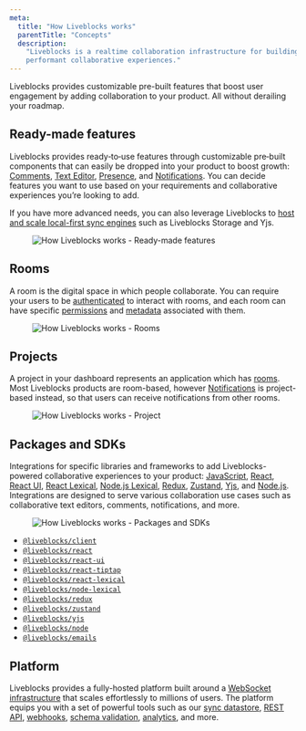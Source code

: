 ```yaml
---
meta:
  title: "How Liveblocks works"
  parentTitle: "Concepts"
  description:
    "Liveblocks is a realtime collaboration infrastructure for building
    performant collaborative experiences."
---
```


Liveblocks provides customizable pre-built features that boost user engagement
by adding collaboration to your product. All without derailing your roadmap.

## Ready-made features

Liveblocks provides ready‑to‑use features through customizable pre‑built
components that can easily be dropped into your product to boost growth:
[Comments](/docs/ready-made-features/comments),
[Text Editor](/docs/ready-made-features/text-editor),
[Presence](/docs/ready-made-features/presence), and
[Notifications](/docs/ready-made-features/notifications). You can decide
features you want to use based on your requirements and collaborative
experiences you’re looking to add.

If you have more advanced needs, you can also leverage Liveblocks to
[host and scale local-first sync engines](/docs/platform/sync-datastore) such as
Liveblocks Storage and Yjs.

<Figure highlight>
  <Image
    src="/assets/concepts/ready-made-features.png"
    alt="How Liveblocks works - Ready-made features"
    width={768}
    height={440}
  />
</Figure>

## Rooms

A room is the digital space in which people collaborate. You can require your
users to be [authenticated](/docs/authentication) to interact with rooms, and
each room can have specific [permissions](/docs/authentication) and
[metadata](/docs/rooms/metadata) associated with them.

<Figure highlight>
  <Image
    src="/assets/concepts/rooms.png"
    alt="How Liveblocks works - Rooms"
    width={768}
    height={440}
  />
</Figure>

## Projects

A project in your dashboard represents an application which has [rooms](#rooms).
Most Liveblocks products are room-based, however
[Notifications](/docs/ready-made-features/notifications) is project-based
instead, so that users can receive notifications from other rooms.

<Figure highlight>
  <Image
    src="/assets/concepts/project.png"
    alt="How Liveblocks works - Project"
    width={768}
    height={440}
  />
</Figure>

## Packages and SDKs

Integrations for specific libraries and frameworks to add Liveblocks-powered
collaborative experiences to your product:
[JavaScript](/docs/api-reference/liveblocks-client),
[React](/docs/api-reference/liveblocks-react),
[React UI](/docs/api-reference/liveblocks-react-ui),
[React Lexical](/docs/api-reference/liveblocks-react-lexical),
[Node.js Lexical](/docs/api-reference/liveblocks-node-lexical),
[Redux](/docs/api-reference/liveblocks-redux),
[Zustand](/docs/api-reference/liveblocks-zustand),
[Yjs](/docs/api-reference/liveblocks-yjs), and
[Node.js](/docs/api-reference/liveblocks-node). Integrations are designed to
serve various collaboration use cases such as collaborative text editors,
comments, notifications, and more.

<Figure highlight>
  <Image
    src="/assets/concepts/packages-sdk.png"
    alt="How Liveblocks works - Packages and SDKs"
    width={768}
    height={440}
  />
</Figure>

- [`@liveblocks/client`](https://liveblocks.io/docs/api-reference/liveblocks-client)
- [`@liveblocks/react`](https://liveblocks.io/docs/api-reference/liveblocks-react)
- [`@liveblocks/react-ui`](https://liveblocks.io/docs/api-reference/liveblocks-react-ui)
- [`@liveblocks/react-tiptap`](https://liveblocks.io/docs/api-reference/liveblocks-react-tiptap)
- [`@liveblocks/react-lexical`](https://liveblocks.io/docs/api-reference/liveblocks-react-lexical)
- [`@liveblocks/node-lexical`](https://liveblocks.io/docs/api-reference/liveblocks-node-lexical)
- [`@liveblocks/redux`](https://liveblocks.io/docs/api-reference/liveblocks-redux)
- [`@liveblocks/zustand`](https://liveblocks.io/docs/api-reference/liveblocks-zustand)
- [`@liveblocks/yjs`](https://liveblocks.io/docs/api-reference/liveblocks-yjs)
- [`@liveblocks/node`](https://liveblocks.io/docs/api-reference/liveblocks-node)
- [`@liveblocks/emails`](https://liveblocks.io/docs/api-reference/liveblocks-emails)

## Platform

Liveblocks provides a fully-hosted platform built around a
[WebSocket infrastructure](/docs/platform/websocket-infrastructure) that scales
effortlessly to millions of users. The platform equips you with a set of
powerful tools such as our [sync datastore](/docs/platform/sync-datastore),
[REST API](/docs/api-reference/rest-api-endpoints),
[webhooks](/docs/platform/webhooks),
[schema validation](/docs/platform/schema-validation),
[analytics](/docs/platform/analytics), and more.
